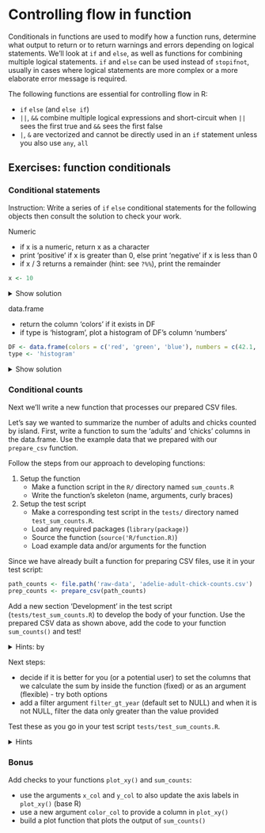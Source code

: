 # Controlling flow in function

Conditionals in functions are used to modify how a function runs, determine what output to return or to return warnings and errors depending on logical statements. We'll look at `if` and `else`, as well as functions for combining multiple logical statements. `if` and `else` can be used instead of `stopifnot`, usually in cases where logical statements are more complex or a more elaborate error message is required. 

The following functions are essential for controlling flow in R:

- `if` `else` (and `else if`)
- `||`, `&&` combine multiple logical expressions and short-circuit when `||` sees the first true and `&&` sees the first false
- `|`, `&` are vectorized and cannot be directly used in an `if` statement unless you also use `any`, `all`


## Exercises: function conditionals

### Conditional statements

Instruction: Write a series of `if` `else` conditional statements for the following objects then consult the solution to check your work. 

Numeric

- if x is a numeric, return x as a character
- print 'positive' if x is greater than 0, else print 'negative' if x is less than 0
- if x / 3 returns a remainder (hint: see `?%%`), print the remainder

```r
x <- 10
```

<details>
<summary>Show solution</summary>
```r
if (is.numeric(x)) {
    as.character(x)
}

if (x > 0) {
    print('positive')
} else if (x < 0) {
    print('negative')
}

if (x %% 3) {
    print(x %% 3)
}
```
</details>

data.frame

- return the column 'colors' if it exists in DF
- if type is 'histogram', plot a histogram of DF's column 'numbers'


```r
DF <- data.frame(colors = c('red', 'green', 'blue'), numbers = c(42.1, 2L, 10))
type <- 'histogram'
```

<details>
<summary>Show solution</summary>
```r
if ('colors' %in% colnames(DF)) {
    DF['colors']
}

if (type == 'histogram') {
    hist(DF$numbers)
}
```
</details>


### Conditional counts

Next we'll write a new function that processes our prepared CSV files. 

Let's say we wanted to summarize the number of adults and chicks counted by island. First, write a function to sum the 'adults' and 'chicks' columns in the data.frame. Use the example data that we prepared with our `prepare_csv` function. 

Follow the steps from our approach to developing functions:

1. Setup the function
    - Make a function script in the `R/` directory named `sum_counts.R`
    - Write the function's skeleton (name, arguments, curly braces)
1. Setup the test script
    - Make a corresponding test script in the `tests/` directory named `test_sum_counts.R`. 
    - Load any required packages (`library(package)`)
    - Source the function (`source('R/function.R)`)
    - Load example data and/or arguments for the function 

Since we have already built a function for preparing CSV files, use it in your test script:

```r
path_counts <- file.path('raw-data', 'adelie-adult-chick-counts.csv')
prep_counts <- prepare_csv(path_counts)
```

Add a new section 'Development' in the test script (`tests/test_sum_counts.R`) to develop the body of your function. Use the prepared CSV data as shown above, add the code to your function `sum_counts()` and test!


<details>
<summary>Hints: by</summary>
<hr>

`data.table` has an argument `by`

`dplyr` has an alternative to `group_by` for passing character column names called `group_by_at`

<hr>
</details>


Next steps:

- decide if it is better for you (or a potential user) to set the columns that we calculate the sum by inside the function (fixed) or as an argument (flexible) - try both options
- add a filter argument `filter_gt_year` (default set to NULL) and when it is not NULL, filter the data only greater than the value provided

Test these as you go in your test script `tests/test_sum_counts.R`.

<details>
<summary>Hints</summary>
<hr>

To set a function's argument to default, use the syntax `argument = default_value`. For example:

```r
function(x = 1, y = 2, z = 3) {

}
```
<hr>
</details>


### Bonus

Add checks to your functions `plot_xy()` and `sum_counts`: 

- use the arguments `x_col` and `y_col` to also update the axis labels in `plot_xy()` (base R)
- use a new argument `color_col` to provide a column  in `plot_xy()`
- build a plot function that plots the output of `sum_counts()`